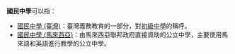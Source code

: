 '''國民中學'''可以指：
* [[臺灣國中教育|國民中學 (臺灣)]]：臺灣義務教育的一部分，對[[初級中學|初級中學]]的稱呼。
* [[馬來西亞中學#國民中學|國民中學 (馬來西亞)]]：由馬來西亞聯邦政府直接資助的公立中學，主要使用馬來語和英語進行教學的公立中學。

{{消歧義}}